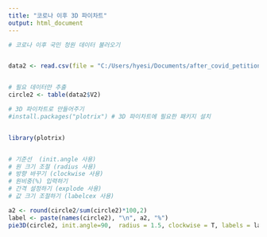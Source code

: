 ---
title: "코로나 이후 3D 파이차트"
output: html_document
---

```{r}
# 코로나 이후 국민 청원 데이터 불러오기


data2 <- read.csv(file = "C:/Users/hyesi/Documents/after_covid_petition_data.csv", header = T, stringsAsFactors = TRUE)


# 필요 데이터만 추출
circle2 <- table(data2$V2)

# 3D 파이차트로 만들어주기
#install.packages("plotrix") # 3D 파이차트에 필요한 패키지 설치


library(plotrix)


# 기준선  (init.angle 사용)
# 원 크기 조절 (radius 사용)
# 방향 바꾸기 (clockwise 사용)
# 원비중(%) 입력하기 
# 간격 설정하기 (explode 사용)
# 값 크기 조절하기 (labelcex 사용)

a2 <- round(circle2/sum(circle2)*100,2)
label <- paste(names(circle2), "\n", a2, "%")
pie3D(circle2, init.angle=90,  radius = 1.5, clockwise = T, labels = label, labelcex = 0.5, explode = 0.4)

```

